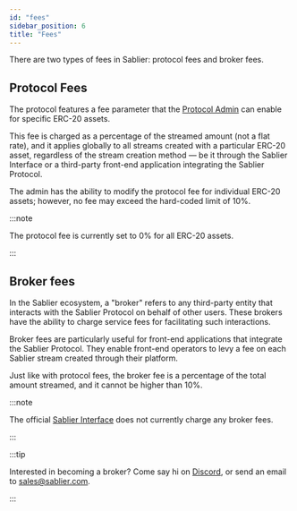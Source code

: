 ```yaml
---
id: "fees"
sidebar_position: 6
title: "Fees"
---
```



There are two types of fees in Sablier: protocol fees and broker fees.

## Protocol Fees

The protocol features a fee parameter that the [Protocol Admin](/concepts/governance) can enable for specific ERC-20
assets.

This fee is charged as a percentage of the streamed amount (not a flat rate), and it applies globally to all streams
created with a particular ERC-20 asset, regardless of the stream creation method — be it through the Sablier Interface
or a third-party front-end application integrating the Sablier Protocol.

The admin has the ability to modify the protocol fee for individual ERC-20 assets; however, no fee may exceed the
hard-coded limit of 10%.

:::note

The protocol fee is currently set to 0% for all ERC-20 assets.

:::

## Broker fees

In the Sablier ecosystem, a "broker" refers to any third-party entity that interacts with the Sablier Protocol on behalf
of other users. These brokers have the ability to charge service fees for facilitating such interactions.

Broker fees are particularly useful for front-end applications that integrate the Sablier Protocol. They enable
front-end operators to levy a fee on each Sablier stream created through their platform.

Just like with protocol fees, the broker fee is a percentage of the total amount streamed, and it cannot be higher than
10%.

:::note

The official [Sablier Interface](https://app.sablier.com) does not currently charge any broker fees.

:::

:::tip

Interested in becoming a broker? Come say hi on <a href={links.discord}>Discord</a>, or send an email to
[sales@sablier.com](mailto:sales@sablier.com).

:::
